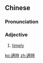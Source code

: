 {{also|适时}}
==Chinese==
{{zh-forms|s=适时}}

===Pronunciation===
{{zh-pron
|m=shìshí
|c=sik1 si4
|mn=qz:siak-sî/xm,zz:sek-sî
|ma=y
|cat=a
}}

===Adjective===
{{zh-adj}}

# [[timely]]

[[ko:適時]]
[[zh:適時]]
